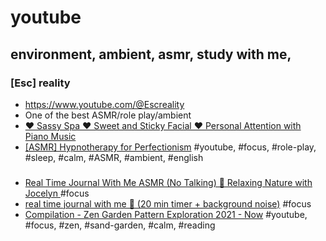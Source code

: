 # youtube

## environment, ambient, asmr, study with me,

### [Esc] reality

- https://www.youtube.com/@Escreality
- One of the best ASMR/role play/ambient
- [ ♥ Sassy Spa ♥ Sweet and Sticky Facial ♥ Personal Attention with Piano Music ](https://youtu.be/KbzGX_ajAis)
- [[ASMR] Hypnotherapy for Perfectionism](https://youtu.be/KAPgzM5QisQ)
#youtube, #focus, #role-play, #sleep, #calm, #ASMR, #ambient, #english

###

- [Real Time Journal With Me ASMR (No Talking) 🌻 Relaxing Nature with Jocelyn ](https://youtu.be/ZhIRC2lV_6U) #focus 
- [real time journal with me 📒 (20 min timer + background noise)](https://youtu.be/4G4cMSqzPi0) #focus
- [Compilation - Zen Garden Pattern Exploration 2021 - Now](https://youtu.be/hig0leagc_0) #youtube, #focus, #zen, #sand-garden, #calm, #reading
